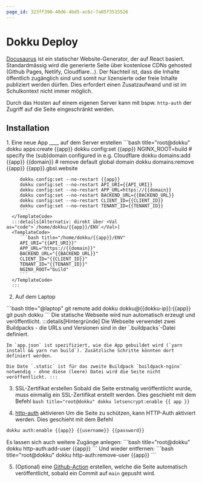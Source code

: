 ```yaml
---
page_id: 323ff390-40d6-4bd5-ac6c-7a05f3515526
---
```



# Dokku Deploy

[Docusaurus](https://docusaurus.io/) ist ein statischer Website-Generator, der auf React basiert. Standardmässig wird die generierte Seite über kostenlose CDNs gehosted (Github Pages, Netlify, Cloudflare...). Der Nachteil ist, dass die Inhalte öffentlich zugänglich sind und somit nur lizensierte oder freie Inhalte publiziert werden dürfen. Dies erfordert einen Zusatzaufwand und ist im Schulkontext nicht immer möglich.

Durch das Hosten auf einem eigenen Server kann mit bspw. `http-auth` der Zugriff auf die Seite eingeschränkt werden.

## Installation

<Steps>
  1. Eine neue App __<Val name="app" />__ auf dem Server erstellen
      <DynamicInput name="app" default='info-teaching-website' />
      <DynamicInput name="domain" default='info.gbsl.website' />
      <DynamicInput name="API_URI" default='api://xxxxxxxx-xxxx-xxxx-xxxx-xxxxxxxxxxxx' />
      <DynamicInput name="BACKEND_URL" default='https://xxx-api.gbsl.website' />
      <DynamicInput name="CLIENT_ID" default='xxxxxxxx-xxxx-xxxx-xxxx-xxxxxxxxxxxx' />
      <DynamicInput name="TENANT_ID" default='xxxxxxxx-xxxx-xxxx-xxxx-xxxxxxxxxxxx' />
      <TemplateCode>
         ```bash title="root@dokku"
         dokku apps:create {{app}}
         dokku config:set {{app}} NGINX_ROOT=build
         # specify the (sub)domain configured in e.g. Cloudflare
         dokku domains:add {{app}} {{domain}}
         # remove default global domain
         dokku domains:remove {{app}} {{app}}.gbsl.website

         dokku config:set --no-restart {{app}}
         dokku config:set --no-restart API_URI={{API_URI}}
         dokku config:set --no-restart APP_URL=https://{{domain}}
         dokku config:set --no-restart BACKEND_URL={{BACKEND_URL}}
         dokku config:set --no-restart CLIENT_ID={{CLIENT_ID}}
         dokku config:set --no-restart TENANT_ID={{TENANT_ID}}
         ```
      </TemplateCode>
      :::details[Alternativ: direkt über <Val as="code">`/home/dokku/{{app}}/ENV`</Val>]
      <TemplateCode>
         ```bash title="/home/dokku/{{app}}/ENV"
         API_URI="{{API_URI}}"
         APP_URL="https://{{domain}}"
         BACKEND_URL="{{BACKEND_URL}}"
         CLIENT_ID="{{CLIENT_ID}}"
         TENANT_ID="{{TENANT_ID}}"
         NGINX_ROOT="build"
         ```
      </TemplateCode>
      :::

2. Auf dem Laptop

     <DynamicInput name="dokku-ip" />
 <TemplateCode>
    ```bash title="@laptop"
    git remote add dokku dokku@{{dokku-ip}}:{{app}}
    git push dokku
    ```
 </TemplateCode>
Die statische Webseite wird nun automatisch erzeugt und veröffentlicht.
:::details[Hintergründe]
Die Webseite verwendet zwei Buildpacks - die URLs und Versionen sind in der `.buildpacks`-Datei definiert.

    Im `app.json` ist spezifiziert, wie die App gebuildet wird (`yarn install && yarn run build`). Zusätzliche Schritte könnten dort definiert werden.

    Die Date `.static` ist für das zweite Buildpack `buildpack-nginx` notwendig - ohne diese (leere) Datei wird die Seite nicht veröffentlicht. :::

3. SSL-Zertifikat erstellen Sobald die Seite erstmalig veröffentlicht wurde, muss einmalig ein SSL-Zertifikat erstellt werden. Dies geschieht mit dem Befehl
    <TemplateCode>
        ```bash title="root@dokku" dokku letsencrypt:enable {{ app }}
        ```
    </TemplateCode>
4. [http-auth](https://github.com/dokku/dokku-http-auth) aktivieren Um die Seite zu schützen, kann HTTP-Auth aktiviert werden. Dies geschieht mit dem Befehl

    <DynamicInput name="username" />
    <DynamicInput name="password" />

     <TemplateCode>
 ```bash title="root@dokku"
 dokku auth:enable {{app}} {{username}} {{password}}
 ```
 </TemplateCode>
Es lassen sich auch weitere Zugänge anlegen:
 <TemplateCode>
 ```bash title="root@dokku"
 dokku http-auth:add-user {{app}} <username> <password>
 ```
 </TemplateCode>
Und wieder entfernen:
 <TemplateCode>
 ```bash title="root@dokku"
 dokku http-auth:remove-user {{app}} <username>
 ```
 </TemplateCode>

5. (Optional) eine [Github-Action](https://dokku.com/docs/deployment/continuous-integration/github-actions/) erstellen, welche die Seite automatisch veröffentlicht, sobald ein Commit auf `main` gepusht wird.
    </Steps>

